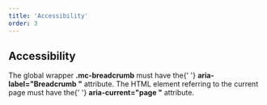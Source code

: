 ```yaml
---
title: 'Accessibility'
order: 3
---
```


## Accessibility

<HintItem>
  The global wrapper <strong>.mc-breadcrumb</strong> must have the{' '}
  <strong>aria-label="Breadcrumb "</strong> attribute.
</HintItem>
<HintItem>
  The HTML element referring to the current page must have the{' '}
  <strong>aria-current="page "</strong> attribute.
</HintItem>
